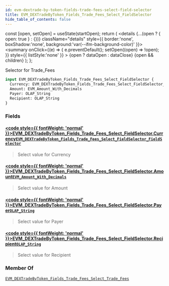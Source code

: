 ```yaml
---
id: evm-dextrade-by-token-fields-trade-fees-select-field-selector
title: EVM_DEXTradeByToken_Fields_Trade_Fees_Select_FieldSelector
hide_table_of_contents: false
---
```







  const [open, setOpen] = useState(startOpen);
  return (
    <details {...(open ? { open: true } : {})} className="details" style={{ border:'none', boxShadow:'none', background:'var(--ifm-background-color)' }}>
      <summary
        onClick={(e) => {
          e.preventDefault();
          setOpen((open) => !open);
        }}
        style={{ listStyle:'none' }}
      >
      {open ? dataOpen : dataClose}
      </summary>
      {open && children}
    </details>
  );
};










Selector for Trade_Fees


```graphql
input EVM_DEXTradeByToken_Fields_Trade_Fees_Select_FieldSelector {
  Currency: EVM_DEXTradeByToken_Fields_Trade_Fees_Select_FieldSelector_FieldSelector
  Amount: EVM_Amount_With_Decimals
  Payer: OLAP_String
  Recipient: OLAP_String
}
```




### Fields

#### [<code style={{ fontWeight: 'normal' }}>EVM_DEXTradeByToken_Fields_Trade_Fees_Select_FieldSelector.<b>Currency</b></code>](#)<Bullet />[`EVM_DEXTradeByToken_Fields_Trade_Fees_Select_FieldSelector_FieldSelector`](/docs/graphql-reference/inputs/evm-dextrade-by-token-fields-trade-fees-select-field-selector-field-selector) <Badge class="badge badge--secondary" text="input"/> 
> 
> 
> Select value for Currency
> 

#### [<code style={{ fontWeight: 'normal' }}>EVM_DEXTradeByToken_Fields_Trade_Fees_Select_FieldSelector.<b>Amount</b></code>](#)<Bullet />[`EVM_Amount_With_Decimals`](/docs/graphql-reference/inputs/evm-amount-with-decimals) <Badge class="badge badge--secondary" text="input"/> 
> 
> 
> Select value for Amount
> 

#### [<code style={{ fontWeight: 'normal' }}>EVM_DEXTradeByToken_Fields_Trade_Fees_Select_FieldSelector.<b>Payer</b></code>](#)<Bullet />[`OLAP_String`](/docs/graphql-reference/inputs/olap-string) <Badge class="badge badge--secondary" text="input"/> 
> 
> 
> Select value for Payer
> 

#### [<code style={{ fontWeight: 'normal' }}>EVM_DEXTradeByToken_Fields_Trade_Fees_Select_FieldSelector.<b>Recipient</b></code>](#)<Bullet />[`OLAP_String`](/docs/graphql-reference/inputs/olap-string) <Badge class="badge badge--secondary" text="input"/> 
> 
> 
> Select value for Recipient
> 



### Member Of

[`EVM_DEXTradeByToken_Fields_Trade_Fees_Select_Trade_Fees`](/docs/graphql-reference/inputs/evm-dextrade-by-token-fields-trade-fees-select-trade-fees)  <Badge class="badge badge--secondary" text="input"/>

